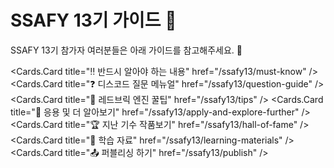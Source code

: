 
# SSAFY 13기 가이드 🚀

SSAFY 13기 참가자 여러분들은 아래 가이드를 참고해주세요. 🎉

<Cards>

<Cards.Card title="‼️ 반드시 알아야 하는 내용" href="/ssafy13/must-know" />
<Cards.Card title="❓ 디스코드 질문 메뉴얼" href="/ssafy13/question-guide" />
<Cards.Card title="🍯 레드브릭 엔진 꿀팁" href="/ssafy13/tips" />
<Cards.Card
  title="📖 응용 및 더 알아보기"
  href="/ssafy13/apply-and-explore-further"
/>
<Cards.Card title="🏆 지난 기수 작품보기" href="/ssafy13/hall-of-fame" />
<Cards.Card title="📝 학습 자료" href="/ssafy13/learning-materials" />
<Cards.Card title="📤 퍼블리싱 하기" href="/ssafy13/publish" />

</Cards>

